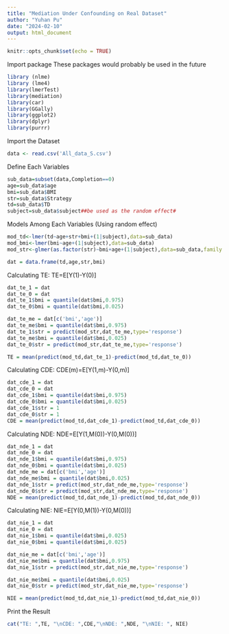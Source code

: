 ```yaml
---
title: "Mediation Under Confounding on Real Dataset"
author: "Yuhan Pu"
date: "2024-02-10"
output: html_document
---
```


```r
knitr::opts_chunk$set(echo = TRUE)
```

Import package
These packages would probably be used in the future
```r
library (nlme)
library (lme4)
library(lmerTest)
library(mediation)
library(car)
library(GGally)
library(ggplot2)
library(dplyr)
library(purrr)
```

Import the Dataset

```r
data <- read.csv('All_data_S.csv')
```

Define Each Variables

```r
sub_data=subset(data,Completion==0)
age=sub_data$age
bmi=sub_data$BMI
str=sub_data$Strategy
td=sub_data$TD
subject=sub_data$subject##be used as the random effect#
```

Models Among Each Variables (Using random effect)

```r
mod_td<-lmer(td~age+str+bmi+(1|subject),data=sub_data)
mod_bmi<-lmer(bmi~age+(1|subject),data=sub_data)
mod_str<-glmer(as.factor(str)~bmi+age+(1|subject),data=sub_data,family = binomial(link = 'logit'))
```

```r
dat = data.frame(td,age,str,bmi)
```



Calculating TE: TE=E[Y(1)-Y(0)]

```r
dat_te_1 = dat
dat_te_0 = dat
dat_te_1$bmi = quantile(dat$bmi,0.975)
dat_te_0$bmi = quantile(dat$bmi,0.025)

dat_te_me = dat[c('bmi','age')]
dat_te_me$bmi = quantile(dat$bmi,0.975)
dat_te_1$str = predict(mod_str,dat_te_me,type='response')
dat_te_me$bmi = quantile(dat$bmi,0.025)
dat_te_0$str = predict(mod_str,dat_te_me,type='response')

TE = mean(predict(mod_td,dat_te_1)-predict(mod_td,dat_te_0))
```

Calculating CDE: CDE(m)=E[Y(1,m)-Y(0,m)]

```r
dat_cde_1 = dat
dat_cde_0 = dat
dat_cde_1$bmi = quantile(dat$bmi,0.975)
dat_cde_0$bmi = quantile(dat$bmi,0.025)
dat_cde_1$str = 1
dat_cde_0$str = 1
CDE = mean(predict(mod_td,dat_cde_1)-predict(mod_td,dat_cde_0))
```

Calculating NDE: NDE=E[Y(1,M(0))-Y(0,M(0))]

```r
dat_nde_1 = dat
dat_nde_0 = dat
dat_nde_1$bmi = quantile(dat$bmi,0.975)
dat_nde_0$bmi = quantile(dat$bmi,0.025)
dat_nde_me = dat[c('bmi','age')]
dat_nde_me$bmi = quantile(dat$bmi,0.025)
dat_nde_1$str = predict(mod_str,dat_nde_me,type='response')
dat_nde_0$str = predict(mod_str,dat_nde_me,type='response')
NDE = mean(predict(mod_td,dat_nde_1)-predict(mod_td,dat_nde_0))
```

Calculating NIE: NIE=E[Y(0,M(1))-Y(0,M(0))]

```r
dat_nie_1 = dat
dat_nie_0 = dat
dat_nie_1$bmi = quantile(dat$bmi,0.025)
dat_nie_0$bmi = quantile(dat$bmi,0.025)

dat_nie_me = dat[c('bmi','age')]
dat_nie_me$bmi = quantile(dat$bmi,0.975)
dat_nie_1$str = predict(mod_str,dat_nie_me,type='response')

dat_nie_me$bmi = quantile(dat$bmi,0.025)
dat_nie_0$str = predict(mod_str,dat_nie_me,type='response')

NIE = mean(predict(mod_td,dat_nie_1)-predict(mod_td,dat_nie_0))
```

Print the Result

```r
cat("TE: ",TE, "\nCDE: ",CDE,"\nNDE: ",NDE, "\nNIE: ", NIE)
```

